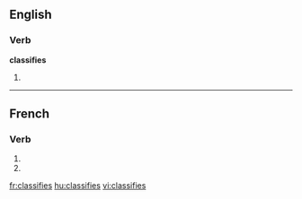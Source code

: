 {{also|classifiés}}
==English==

===Verb===
'''classifies'''

# {{third-person singular of|[[classify]]}}

----

==French==

===Verb===
{{fr-verb-form}}

# {{form of|[[second-person|Second-person]] [[singular]] [[present indicative]]|[[classifier]]|lang=French}}
# {{form of|Second-person singular [[present subjunctive]]|classifier|lang=French}}

[[fr:classifies]]
[[hu:classifies]]
[[vi:classifies]]